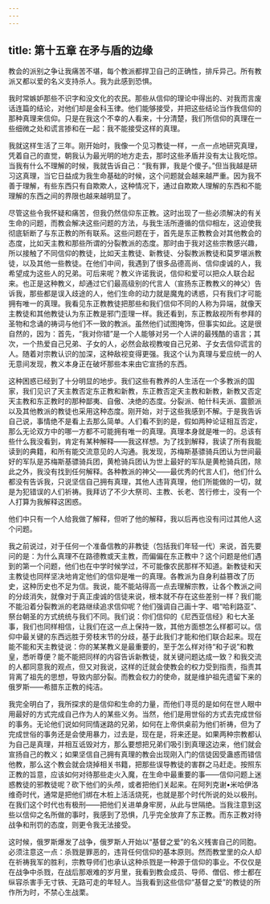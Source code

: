 ```yaml
---
---
---
```

title: 第十五章 在矛与盾的边缘
---

教会的派别之争让我痛苦不堪，每个教派都捍卫自己的正确性，排斥异己。所有教派又都以爱的名义支持杀人。我为此感到恐惧。

我时常嫉妒那些不识字和没文化的农民。那些从信仰的理论中得出的、对我而言废话连篇的结论，对他们却是金科玉律。他们能够接受，并把这些结论当作我信仰的那种真理来信仰。只是在我这个不幸的人看来，十分清楚，我们所信仰的真理在一些细微之处和谎言掺和在一起：我不能接受这样的真理。

我就这样生活了三年。刚开始时，我像一个见习教徒一样，一点一点地研究真理，凭着自己的直觉，朝我认为最光明的地方走去，那时这些矛盾并没有太让我吃惊。当我有什么不理解的时候，我就告诉自己：“我有罪，我是个傻子。”但当我越是研习这真理，当它日益成为我生命基础的时候，这个问题就会越来越严重。因为我不善于理解，有些东西只有自欺欺人，这种情况下，通过自欺欺人理解的东西和不能理解的东西之间的界限也越来越明显了。

尽管这些令我怀疑和痛苦，但我仍然信仰东正教。这时出现了一些必须解决的有关生命的问题，而教会解决这些问题的方法，与我生活所遵循的信仰相左，这迫使我彻底斩断了与东正教的所有联系。这些问题在于，首先是东正教教会对其他教会的态度，比如天主教和那些所谓的分裂教派的态度。那时由于我对这些宗教感兴趣，所以接触了不同信仰的教徒，比如天主教徒、新教徒、分裂教派教徒和莫罗堪派教徒，以及其他一些教徒。在他们中间，我遇到了很多品德高尚、信仰虔诚的人，我希望成为这些人的兄弟。可后来呢？教义许诺我说，信仰和爱可以把众人联合起来。也正是这种教义，却通过它们最高级别的代言人（宣扬东正教教义的神父）告诉我，那些都是误入歧途的人，他们生命的动力就是魔鬼的诱惑，只有我们才可能拥有唯一的真理。我看见东正教教徒把那些和我们信仰不同的人称为异端，就像天主教徒和其他教徒认为东正教是邪门歪理一样。我还看到，东正教敌视所有参拜的圣物和念诵的祷词与他们不一致的教派。虽然他们试图掩饰，但事实如此。这是很自然的，因为：首先，“我对你错”是一个人能够对另一个人讲的最残酷的语言；其次，一个热爱自己兄弟、子女的人，必然会敌视教唆自己兄弟、子女去信仰谎言的人。随着对宗教认识的加深，这种敌视变得更强。我这个认为真理与爱应统一的人无意间发现，教义本身正在破坏那些本来由它宣扬的东西。

这种困惑已经到了十分明显的地步。我们这些有教养的人生活在一个多教派的国家，我们见识了天主教否定东正教和新教，东正教否定天主教和新教，新教又否定天主教和东正教时的那种鄙夷、自傲、决绝的态度。分裂派、帕什科夫派、震颤派以及其他教派的教徒也采用这种态度。刚开始，对于这些我感到不解。于是我告诉自己说，事情绝不是看上去那么简单。人们看不到的是，假如两种论证相互否定，那么无论双方中的哪一方都不可能拥有唯一的真理。真理本身就是唯一的。总该有些什么我没看到，肯定有某种解释——我这样想。为了找到解释，我读了所有我能读到的典籍，和所有能交流意见的人沟通。我发现，苏梅斯基骠骑兵团认为世间最好的军队是苏梅斯基骠骑兵团，黄枪骑兵团认为世上最好的军队是黄枪骑兵团，除此之外，我没有找到任何解释。各种教派的神父——最优秀的代言人们，他们什么都没有告诉我，只说坚信自己拥有真理，其他人违背真理，他们所能做的一切，就是为犯错误的人们祈祷。我拜访了不少大祭司、主教、长老、苦行修士，没有一个人打算为我解释这困惑。

他们中只有一个人给我做了解释，但听了他的解释，我以后再也没有问过其他人这个问题。

我之前说过，对于任何一个准备信教的非教徒（包括我们年轻一代）来说，首先要问的是：为什么真理不在路德教或天主教，而偏偏在东正教中？这个问题是他们遇到的第一个问题，他们也在中学时候学过，不可能像农民那样不知道。新教徒和天主教徒也同样坚决地肯定他们的信仰是唯一的真理。各教派为自身利益篡改了历史，这种历史也不足为信。我说，能不能站得高一点去理解宗教，让各个教派之间的分歧消失，就像对于真正虔诚的信徒来说，根本就不存在这些差别一样？我们能不能沿着分裂教派的老路继续追求信仰呢？他们强调自己画十字、唱“哈利路亚”、祭台朝圣的方式统统与我们不同。我们说：你们信仰的《尼西亚信经》和七大圣事，我们也同样相信，让我们在这一点上保持一致，其他方面想怎么样都可以。信仰中最关键的东西远胜于旁枝末节的分歧，基于此我们才能和他们联合起来。现在能不能和天主教徒说：你的某某教义是最重要的，至于怎么样对待“和子说”和教皇，悉听尊便？能不能把同样的内容告诉新教徒，就关键问题达成一致？和我交流的人都同意我的观点，但又对我说，这样的迁就会使教会的权力受到指责，指责其背离了祖先的思想，导致内部分裂。而教会权力的使命，就是维护祖先遗留下来的俄罗斯——希腊东正教的纯洁。

我完全明白了，我所探求的是信仰和生命的力量，而他们寻觅的是如何在世人眼中用最好的方式完成自己作为人的某些义务。当然，他们是用世俗的方式去完成世俗的事务。无论他们说如何同情迷路的兄弟，如何在上帝供桌前为他们祈祷，但为了完成世俗的事务还是会使用暴力，过去是，现在是，将来还是。如果两种宗教都认为自己是真理，并相互诋毁对方，那么要想把兄弟们吸引到真理这边来，他们就会宣扬自己的教义；如果坚信自己拥有真理的教会出现刚入门的信徒因受蛊惑而错信他教，那么这个教会就会烧掉相关书籍，把那些误导教徒的害群之马赶走。按照东正教的旨意，应该如何对待那些走火入魔，在生命中最重要的事——信仰问题上迷惑教徒的邪教徒呢？砍下他们的头颅，或者把他们关起来。在阿列克谢•米哈伊洛维奇时代，通常是把他们绑在木桩上活活烧死，也就是那个时代所说的处以极刑。在我们这个时代也有极刑——把他们关进单身牢房，从此与世隔绝。当我注意到这些以信仰之名所做的事时，我感到了恐惧，几乎完全放弃了东正教。而东正教对待战争和刑罚的态度，则更令我无法接受。

这时候，俄罗斯爆发了战争，俄罗斯人开始以“基督之爱”的名义残害自己的同胞。必须注意这一点：杀戮是罪恶的，违背任何信仰的基本原则。然而教堂里的众人却在祈祷我军的胜利，宗教导师们也承认这种杀戮是一种源于信仰的事业。不仅仅是在战争中杀戮，在战后那艰难的岁月里，我看到教会成员、导师、僧侣、修士都在纵容杀害手无寸铁、无路可走的年轻人。当我看到这些信仰“基督之爱”的教徒的所作所为时，不禁心生战栗。